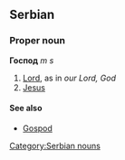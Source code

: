 ==Serbian==
===Proper noun===
'''Господ''' ''m s''
#[[Lord]], as in ''our Lord, God''
#[[Jesus]]
====See also====
*[[Gospod]]
[[Category:Serbian nouns]]